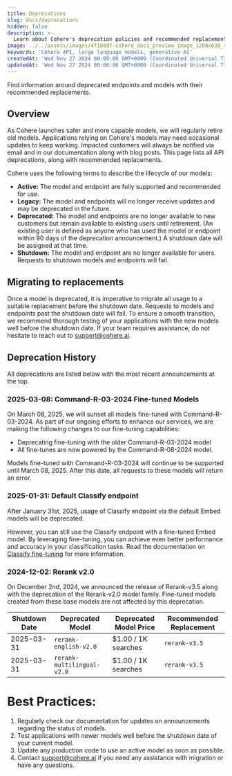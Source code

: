 ```yaml
---
title: Deprecations
slug: docs/deprecations
hidden: false
description: >-
  Learn about Cohere's deprecation policies and recommended replacements
image: ../../assets/images/4f186df-cohere_docs_preview_image_1200x630_copy.jpg
keywords: 'Cohere API, large language models, generative AI'
createdAt: 'Wed Nov 27 2024 00:00:00 GMT+0000 (Coordinated Universal Time)'
updatedAt: 'Wed Nov 27 2024 00:00:00 GMT+0000 (Coordinated Universal Time)'
---
```

Find information around deprecated endpoints and models with their recommended replacements. 

## Overview
As Cohere launches safer and more capable models, we will regularly retire old models. Applications relying on Cohere's models may need occasional updates to keep working. Impacted customers will always be notified via email and in our documentation along with blog posts.
This page lists all API deprecations, along with recommended replacements. 

Cohere uses the following terms to describe the lifecycle of our models: 
- **Active:** The model and endpoint are fully supported and recommended for use. 
- **Legacy:** The model and endpoints will no longer receive updates and may be deprecated in the future.
- **Deprecated:** The model and endpoints are no longer available to new customers but remain available to existing users until retirement. (An existing user is defined as anyone who has used the model or endpoint within 90 days of the deprecation announcement.) A shutdown date will be assigned at that time.
- **Shutdown:** The model and endpoint are no longer available for users. Requests to shutdown models and endpoints will fail.

## Migrating to replacements
Once a model is deprecated, it is imperative to migrate all usage to a suitable replacement before the shutdown date. Requests to models and endpoints past the shutdown date will fail. 
To ensure a smooth transition, we recommend thorough testing of your applications with the new models well before the shutdown date. If your team requires assistance, do not hesitate to reach out to support@cohere.ai.

## Deprecation History
All deprecations are listed below with the most recent announcements at the top.

### 2025-03-08: Command-R-03-2024 Fine-tuned Models

On March 08, 2025, we will sunset all models fine-tuned with Command-R-03-2024. As part of our ongoing efforts to enhance our services, we are making the following changes to our fine-tuning capabilities:

- Deprecating fine-tuning with the older Command-R-03-2024 model
- All fine-tunes are now powered by the Command-R-08-2024 model.

Models fine-tuned with Command-R-03-2024 will continue to be supported until March 08, 2025. After this date, all requests to these models will return an error.

### 2025-01-31: Default Classify endpoint
After January 31st, 2025, usage of Classify endpoint via the default Embed models will be deprecated.

However, you can still use the Classify endpoint with a fine-tuned Embed model. By leveraging fine-tuning, you can achieve even better performance and accuracy in your classification tasks. Read the documentation on [Classify fine-tuning](https://docs.cohere.com/docs/classify-fine-tuning) for more information.

### 2024-12-02: Rerank v2.0
On December 2nd, 2024, we announced the release of Rerank-v3.5 along with the deprecation of the Rerank-v2.0 model family. 
Fine-tuned models created from these base models are not affected by this deprecation.

| Shutdown Date| Deprecated Model| Deprecated Model Price| Recommended Replacement|
|--------------|-----------------|-----------------------|------------------------|
| 2025-03-31 | `rerank-english-v2.0` | $1.00 / 1K searches | `rerank-v3.5`|
| 2025-03-31 | `rerank-multilingual-v2.0` | $1.00 / 1K searches | `rerank-v3.5`|



# Best Practices: 
1. Regularly check our documentation for updates on announcements regarding the status of models.
2. Test applications with newer models well before the shutdown date of your current model.
3. Update any production code to use an active model as soon as possible.
4. Contact support@cohere.ai if you need any assistance with migration or have any questions.